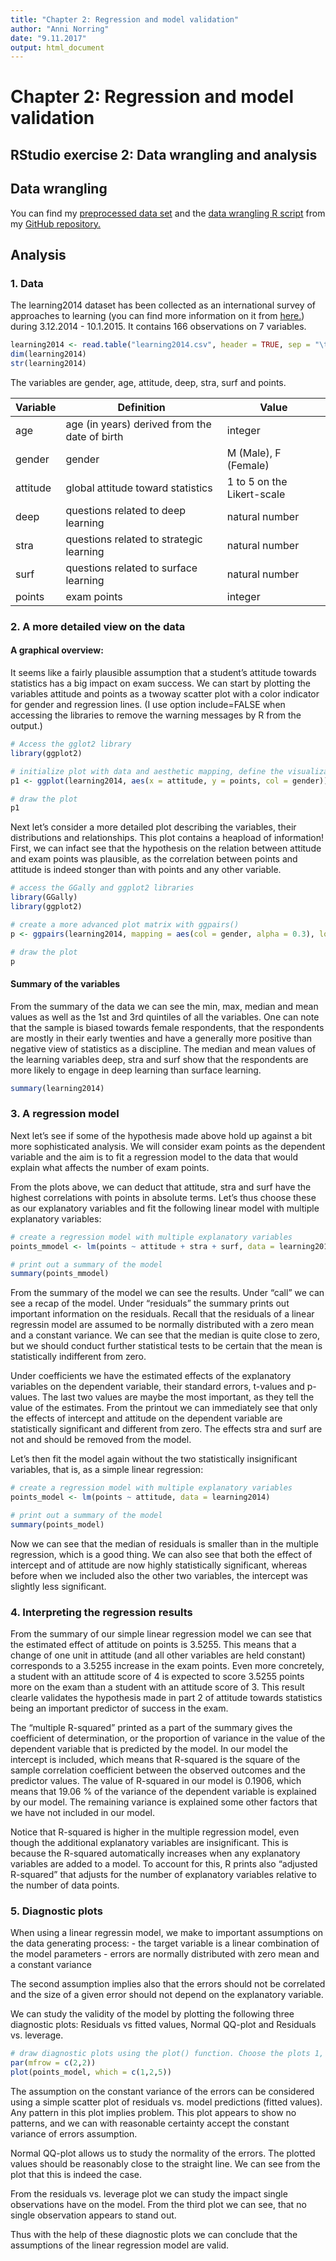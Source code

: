 ```yaml
---
title: "Chapter 2: Regression and model validation"
author: "Anni Norring"
date: "9.11.2017"
output: html_document
---
```


# Chapter 2: Regression and model validation

## RStudio exercise 2: Data wrangling and analysis

## Data wrangling

You can find my [preprocessed data set](https://github.com/anorring/IODS-project/blob/master/learning2014.csv) and the [data wrangling R script](https://github.com/anorring/IODS-project/blob/master/data/create_learning2014.R) from my [GitHub repository.](https://github.com/anorring/IODS-project)

## Analysis

### 1. Data

The learning2014 dataset has been collected as an international survey of approaches to learning (you can find more information on it from [here.](http://www.helsinki.fi/~kvehkala/JYTmooc/JYTOPKYS3-meta.txt)) during 3.12.2014 - 10.1.2015. It contains 166 observations on 7 variables. 

```r
learning2014 <- read.table("learning2014.csv", header = TRUE, sep = "\t")
dim(learning2014)
str(learning2014)
```

The variables are gender, age, attitude, deep, stra, surf and points. 

|Variable|Definition|Value|
|---|---|---|
|age|age (in years) derived from the date of birth|integer|
|gender|gender| M (Male), F (Female)|
|attitude|global attitude toward statistics|1 to 5 on the Likert-scale|
|deep|questions related to deep learning|natural number|
|stra|questions related to strategic learning|natural number|
|surf|questions related to surface learning|natural number|
|points|exam points|integer|



### 2. A more detailed view on the data

#### A graphical overview:

It seems like a fairly plausible assumption that a student's attitude towards statistics has a big impact on exam success. We can start by plotting the variables attitude and points as a twoway scatter plot with a color indicator for gender and regression lines. (I use option include=FALSE when accessing the libraries to remove the warning messages by R from the output.)

```r
# Access the gglot2 library
library(ggplot2)
```


```r

# initialize plot with data and aesthetic mapping, define the visualization type (points), add a regression line and add a main title:
p1 <- ggplot(learning2014, aes(x = attitude, y = points, col = gender)) + geom_point() + geom_smooth(method = "lm")  + ggtitle("Student's attitude versus exam points")

# draw the plot
p1
```



Next let's consider a more detailed plot describing the variables, their distributions and relationships. This plot contains a heapload of information! First, we can infact see that the hypothesis on the relation between attitude and exam points was plausible, as the correlation between points and attitude is indeed stonger than with points and any other variable.  

```r
# access the GGally and ggplot2 libraries
library(GGally)
library(ggplot2)
```


```r
# create a more advanced plot matrix with ggpairs()
p <- ggpairs(learning2014, mapping = aes(col = gender, alpha = 0.3), lower = list(combo = wrap("facethist", bins = 20)))

# draw the plot
p

```


#### Summary of the variables

From the summary of the data we can see the min, max, median and mean values as well as the 1st and 3rd quintiles of all the variables. One can note that the sample is biased towards female respondents, that the respondents are mostly in their early twenties and have a generally more positive than negative view of statistics as a discipline. The median and mean values of the learning variables deep, stra and surf show that the respondents are more likely to engage in deep learning than surface learning.

```r
summary(learning2014)
```


### 3. A regression model

Next let's see if some of the hypothesis made above hold up against a bit more sophisticated analysis. We will consider exam points as the dependent variable and the aim is to fit a regression model to the data that would explain what affects the number of exam points.

From the plots above, we can deduct that attitude, stra and surf have the highest correlations with points in absolute terms. Let's thus choose these as our explanatory variables and fit the following linear model with multiple explanatory variables:

```r
# create a regression model with multiple explanatory variables
points_mmodel <- lm(points ~ attitude + stra + surf, data = learning2014)

# print out a summary of the model
summary(points_mmodel)

```

From the summary of the model we can see the results. Under "call" we can see a recap of the model. Under "residuals" the summary prints out important information on the residuals. Recall that the residuals of a linear regressin model are assumed to be normally distributed with a zero mean and a constant variance. We can see that the median is quite close to zero, but we should conduct further statistical tests to be certain that the mean is statistically indifferent from zero. 

Under coefficients we have the estimated effects of the explanatory variables on the dependent variable, their standard errors, t-values and p-values. The last two values are maybe the most important, as they tell the value of the estimates. From the printout we can immediately see that only the effects of intercept and attitude on the dependent variable are statistically significant and different from zero. The effects stra and surf are not and should be removed from the model. 

Let's then fit the model again without the two statistically insignificant variables, that is, as a simple linear regression:

```r
# create a regression model with multiple explanatory variables
points_model <- lm(points ~ attitude, data = learning2014)

# print out a summary of the model
summary(points_model)
```

Now we can see that the median of residuals is smaller than in the multiple regression, which is a good thing. We can also see that both the effect of intercept and of attitude are now highly statistically significant, whereas before when we included also the other two variables, the intercept was slightly less significant.


### 4. Interpreting the regression results

From the summary of our simple linear regression model we can see that the estimated effect of attitude on points is 3.5255. This means that a change of one unit in attitude (and all other variables are held constant) corresponds to a 3.5255 increase in the exam points. Even more concretely, a student with an attitude score of 4 is expected to score 3.5255 points more on the exam than a student with an attitude score of 3. This result clearle validates the hypothesis made in part 2 of attitude towards statistics being an important predictor of success in the exam. 

The "multiple R-squared" printed as a part of the summary gives the coefficient of determination, or the proportion of variance in the value of the dependent variable that is predicted by the model. In our model the intercept is included, which means that R-squared is the square of the sample correlation coefficient between the observed outcomes and the predictor values. The value of R-squared in our model is 0.1906, which means that 19.06 % of the variance of the dependent variable is explained by our model. The remaining variance is explained some other factors that we have not included in our model. 

Notice that R-squared is higher in the multiple regression model, even though the additional explanatory variables are insignificant. This is because the R-squared automatically increases when any explanatory  variables are added to a model. To account for this, R prints also "adjusted R-squared" that adjusts for the number of explanatory variables relative to the number of data points. 


### 5. Diagnostic plots

When using a linear regressin model, we make to important assumptions on the data generating process:
- the target variable is a linear combination of the model parameters
- errors are normally distributed with zero mean and a constant variance

The second assumption implies also that the errors should not be correlated and the size of a given error should not depend on the explanatory variable.

We can study the validity of the model by plotting the following three diagnostic plots: Residuals vs fitted values, Normal QQ-plot and Residuals vs. leverage. 

```r
# draw diagnostic plots using the plot() function. Choose the plots 1, 2 and 5
par(mfrow = c(2,2))
plot(points_model, which = c(1,2,5))

```

The assumption on the constant variance of the errors can be considered using a simple scatter plot of residuals vs. model predictions (fitted values). Any pattern in this plot implies problem. This plot appears to show no patterns, and we can with reasonable certainty accept the constant variance of errors assumption.

Normal QQ-plot allows us to study the normality of the errors. The plotted values should be reasonably close to the straight line. We can see from the plot that this is indeed the case. 

From the residuals vs. leverage plot we can study the impact single observations have on the model. From the third plot we can see, that no single observation appears to stand out.

Thus with the help of these diagnostic plots we can conclude that the assumptions of the linear regression model are valid. 











